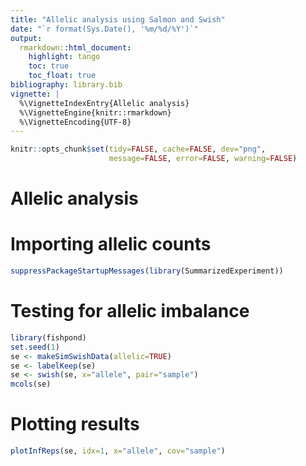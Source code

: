 ```yaml
---
title: "Allelic analysis using Salmon and Swish"
date: "`r format(Sys.Date(), '%m/%d/%Y')`"
output:
  rmarkdown::html_document:
    highlight: tango
    toc: true
    toc_float: true
bibliography: library.bib
vignette: |
  %\VignetteIndexEntry{Allelic analysis}
  %\VignetteEngine{knitr::rmarkdown}
  %\VignetteEncoding{UTF-8}
---
```


<!-- run this document with rmarkdown::render("swish.Rmd") -->

```r
knitr::opts_chunk$set(tidy=FALSE, cache=FALSE, dev="png",
                      message=FALSE, error=FALSE, warning=FALSE)
```

# Allelic analysis

# Importing allelic counts

```r
suppressPackageStartupMessages(library(SummarizedExperiment))
```

# Testing for allelic imbalance

```r
library(fishpond)
set.seed(1)
se <- makeSimSwishData(allelic=TRUE)
se <- labelKeep(se)
se <- swish(se, x="allele", pair="sample")
mcols(se)
```

# Plotting results

```r
plotInfReps(se, idx=1, x="allele", cov="sample")
```
